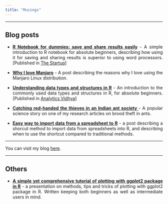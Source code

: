 ```yaml
---
title: "Musings"
---
```


<style>
body {
text-align: justify}
</style>

----

## Blog posts

* **<a href="https://medium.com/swlh/r-notebook-for-dummies-save-and-share-results-easily-51d343a4882" target="_blank">R Notebook for dummies: save and share results easily</a>** - A simple introduction to R notebook for absolute beginners, describing how using it for saving and sharing results is superior to using word processors. [Published in <a href="https://medium.com/swlh" target="_blank">The Startup</a>]<br>

* **<a href="https://medium.com/@bishwarup_paul/why-i-love-manjaro-144841982ece" target="_blank">Why I love Manjaro</a>** - A post describing the reasons why I love using the Manjaro Linux distribution.<br> 

* **<a href="https://medium.com/@bishwarup_paul/understanding-data-structures-in-r-793d7ce79073" target="_blank">Understanding data types and structures in R</a>** - An introduction to the commonly used data types and structures in R, for absolute beginners. [Published in <a href="https://medium.com/analytics-vidhya" target="_blank">Analytics Vidhya</a>]<br>

* **<a href="https://medium.com/@bishwarup_paul/catching-red-handed-the-thieves-in-an-indian-ant-society-9182124d546" target="_blank">Catching red-handed the thieves in an Indian ant society </a>** - A popular science story on one of my research articles on brood theft in ants.<br>

* **<a href="https://medium.com/@bishwarup_paul/easy-way-to-import-data-from-spreadsheet-to-r-d20cdf2da79f" target="_blank">Easy way to import data from a spreadsheet to R</a>** - a post describing a shorcut method to import data from spreadsheets into R, and describing when to use the shortcut compared to traditional methods.<br>

----

You can visit my blog <a href="https://medium.com/@bishwarup_paul" target="_blank">here</a>.

----


## Others

* **<a href="https://bishwaruppaul.github.io/ggplot2_simple_tutorial/" target="_blank">A simple yet comprehensive tutorial of plotting with ggplot2 package in R</a>** - a presentation on methods, tips and tricks of plotting with ggplot2 package in R. Written keeping both beginners as well as intermediate users in mind.